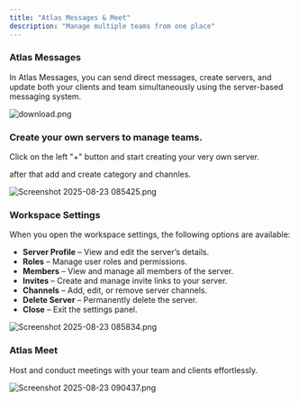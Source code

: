 ```yaml
---
title: "Atlas Messages & Meet"
description: "Manage multiple teams from one place"
---
```


### Atlas Messages

In Atlas Messages, you can send direct messages, create servers, and update both your clients and team simultaneously using the server-based messaging system.

![download.png](/images/download.png)

### Create your own servers to manage teams.

Click on the left "\+" button and start creating your very own server.

after that add and create category and channles.

![Screenshot 2025-08-23 085425.png](/images/Screenshot2025-08-23085425.png)

### Workspace Settings

When you open the workspace settings, the following options are available:

- **Server Profile** – View and edit the server’s details.
- **Roles** – Manage user roles and permissions.
- **Members** – View and manage all members of the server.
- **Invites** – Create and manage invite links to your server.
- **Channels** – Add, edit, or remove server channels.
- **Delete Server** – Permanently delete the server.
- **Close** – Exit the settings panel.

![Screenshot 2025-08-23 085834.png](/images/Screenshot2025-08-23085834.png)

### Atlas Meet

Host and conduct meetings with your team and clients effortlessly.

![Screenshot 2025-08-23 090437.png](/images/Screenshot2025-08-23090437.png)